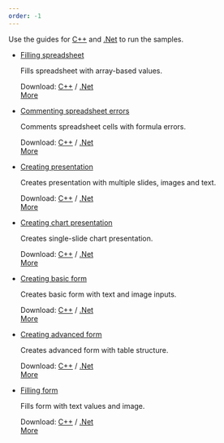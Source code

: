 ```yaml
---
order: -1
---
```

Use the guides for [C++](/docbuilder/builderframeworksamples/cppbuildersamples) and [.Net](/docbuilder/builderframeworksamples/csharpbuildersamples) to run the samples.

* []()

  [Filling spreadsheet]()

  Fills spreadsheet with array-based values.

  Download: [C++](https://api.teamlab.info:443/app_data/docbuilder/cpp-samples/FillingSpreadsheet.zip) / [.Net](https://api.teamlab.info:443/app_data/docbuilder/csharp-samples/FillingSpreadsheet.zip)\
  [More](/docbuilder/buildersamples/fillspreadsheet)

* []()

  [Commenting spreadsheet errors]()

  Comments spreadsheet cells with formula errors.

  Download: [C++](https://api.teamlab.info:443/app_data/docbuilder/cpp-samples/CommentingErrors.zip) / [.Net](https://api.teamlab.info:443/app_data/docbuilder/csharp-samples/CommentingErrors.zip)\
  [More](/docbuilder/buildersamples/commenterrors)

* []()

  [Creating presentation]()

  Creates presentation with multiple slides, images and text.

  Download: [C++](https://api.teamlab.info:443/app_data/docbuilder/cpp-samples/CreatingPresentation.zip) / [.Net](https://api.teamlab.info:443/app_data/docbuilder/csharp-samples/CreatingPresentation.zip)\
  [More](/docbuilder/buildersamples/createpresentation)

* []()

  [Creating chart presentation]()

  Creates single-slide chart presentation.

  Download: [C++](https://api.teamlab.info:443/app_data/docbuilder/cpp-samples/CreatingChartPresentation.zip) / [.Net](https://api.teamlab.info:443/app_data/docbuilder/csharp-samples/CreatingChartPresentation.zip)\
  [More](/docbuilder/buildersamples/createchartpresentation)

* []()

  [Creating basic form]()

  Creates basic form with text and image inputs.

  Download: [C++](https://api.teamlab.info:443/app_data/docbuilder/cpp-samples/CreatingBasicForm.zip) / [.Net](https://api.teamlab.info:443/app_data/docbuilder/csharp-samples/CreatingBasicForm.zip)\
  [More](/docbuilder/buildersamples/createbasicform)

* []()

  [Creating advanced form]()

  Creates advanced form with table structure.

  Download: [C++](https://api.teamlab.info:443/app_data/docbuilder/cpp-samples/CreatingAdvancedForm.zip) / [.Net](https://api.teamlab.info:443/app_data/docbuilder/csharp-samples/CreatingAdvancedForm.zip)\
  [More](/docbuilder/buildersamples/createadvancedform)

* []()

  [Filling form]()

  Fills form with text values and image.

  Download: [C++](https://api.teamlab.info:443/app_data/docbuilder/cpp-samples/FillingForm.zip) / [.Net](https://api.teamlab.info:443/app_data/docbuilder/csharp-samples/FillingForm.zip)\
  [More](/docbuilder/buildersamples/fillform)
